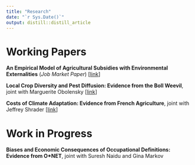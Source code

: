 ```yaml
---
title: "Research"
date: "`r Sys.Date()`"
output: distill::distill_article
---
```


# Working Papers

**An Empirical Model of Agricultural Subsidies with Environmental Externalities** (*Job Market Paper*) [[link](tdupuy_JMP.pdf)]

**Local Crop Diversity and Pest Diffusion: Evidence
from the Boll Weevil**, joint with Marguerite Obolensky [[link](Crop_Diversity.pdf)]

**Costs of Climate Adaptation: Evidence from French Agriculture**, joint with Jeffrey Shrader [[link](Costs_of_Adaptation_in_Agriculture.pdf)]

# Work in Progress

**Biases and Economic Consequences of Occupational Definitions: Evidence from O\*NET**, joint with Suresh Naidu and Gina Markov
